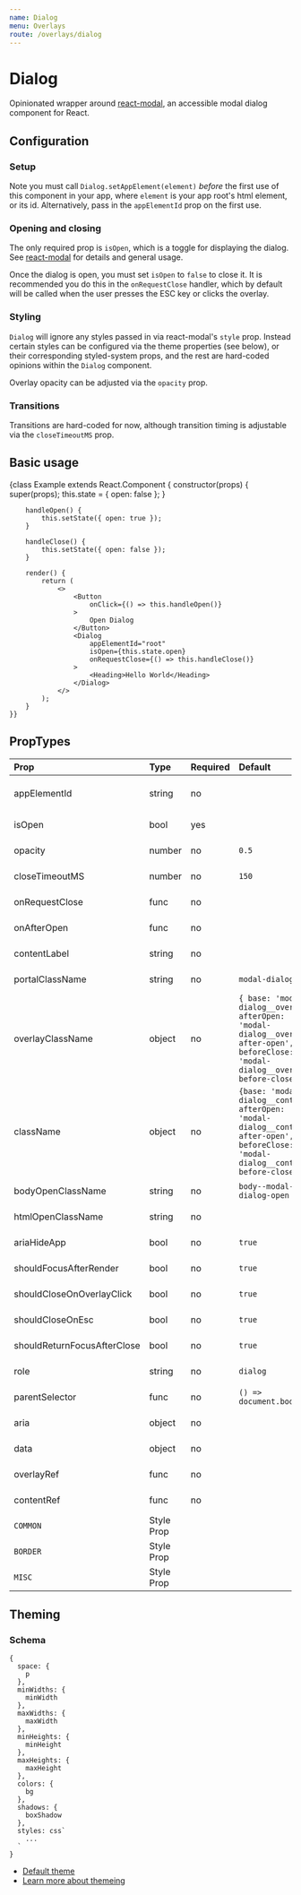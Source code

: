 ```yaml
---
name: Dialog
menu: Overlays
route: /overlays/dialog
---
```



# Dialog

Opinionated wrapper around [react-modal](http://reactcommunity.org/react-modal/),
an accessible modal dialog component for React.

## Configuration

### Setup
Note you must call `Dialog.setAppElement(element)` *before* the first use of this
component in your app, where `element` is your app root's html element, or its id.
Alternatively, pass in the `appElementId` prop on the first use.

### Opening and closing
The only required prop is `isOpen`, which is a toggle for displaying the dialog.
See [react-modal](http://reactcommunity.org/react-modal/) for details and general usage.

Once the dialog is open, you must set `isOpen` to `false` to close it. It is
recommended you do this in the `onRequestClose` handler, which by default will be 
called when the user presses the ESC key or clicks the overlay.

### Styling

`Dialog` will ignore any styles passed in via react-modal's `style` prop. Instead
certain styles can be configured via the theme properties (see below), or their
corresponding styled-system props, and the rest are hard-coded opinions within
the `Dialog` component.

Overlay opacity can be adjusted via the `opacity` prop.

### Transitions
Transitions are hard-coded for now, although transition timing is adjustable
via the `closeTimeoutMS` prop.

## Basic usage

<Playground>
    {class Example extends React.Component {
        constructor(props) {
            super(props);
            this.state = { open: false };
        }

        handleOpen() {
            this.setState({ open: true });
        }

        handleClose() {
            this.setState({ open: false });
        }

        render() {
            return (
                <>
                    <Button
                        onClick={() => this.handleOpen()}
                    >
                        Open Dialog
                    </Button>
                    <Dialog
                        appElementId="root"
                        isOpen={this.state.open}
                        onRequestClose={() => this.handleClose()}
                    >
                        <Heading>Hello World</Heading>
                    </Dialog>
                </>
            );
        }
    }}
</Playground>


## PropTypes
| Prop | Type | Required | Default | Description |
|:-----|:-----|:---------|:--------|:------------|
| appElementId | string | no | | id of app root element |
| isOpen | bool | yes | | via [react-modal](http://reactcommunity.org/react-modal/#usage) |
| opacity | number | no | `0.5` | overlay opacity |
| closeTimeoutMS | number | no | `150` | via [react-modal](http://reactcommunity.org/react-modal/#usage) |
| onRequestClose | func | no | | via [react-modal](http://reactcommunity.org/react-modal/#usage) |
| onAfterOpen | func | no | | via [react-modal](http://reactcommunity.org/react-modal/#usage) |
| contentLabel | string | no | | via [react-modal](http://reactcommunity.org/react-modal/#usage) |
| portalClassName | string | no | `modal-dialog` | via [react-modal](http://reactcommunity.org/react-modal/#usage) |
| overlayClassName | object | no | `{ base: 'modal-dialog__overlay', afterOpen: 'modal-dialog__overlay--after-open', beforeClose: 'modal-dialog__overlay--before-close'}`  | via [react-modal](http://reactcommunity.org/react-modal/#usage) |
| className | object | no | `{base: 'modal-dialog__content', afterOpen: 'modal-dialog__content--after-open', beforeClose: 'modal-dialog__content--before-close'}` | via [react-modal](http://reactcommunity.org/react-modal/#usage) |
| bodyOpenClassName | string | no | `body--modal-dialog-open` | via [react-modal](http://reactcommunity.org/react-modal/#usage) |
| htmlOpenClassName | string | no | | via [react-modal](http://reactcommunity.org/react-modal/#usage) |
| ariaHideApp | bool | no | `true` | via [react-modal](http://reactcommunity.org/react-modal/#usage) |
| shouldFocusAfterRender | bool | no | `true` | via [react-modal](http://reactcommunity.org/react-modal/#usage) |
| shouldCloseOnOverlayClick | bool | no | `true` | via [react-modal](http://reactcommunity.org/react-modal/#usage) |
| shouldCloseOnEsc | bool | no | `true` | via [react-modal](http://reactcommunity.org/react-modal/#usage) |
| shouldReturnFocusAfterClose | bool | no | `true` | via [react-modal](http://reactcommunity.org/react-modal/#usage) |
| role | string | no | `dialog` | via [react-modal](http://reactcommunity.org/react-modal/#usage) |
| parentSelector | func | no | `() => document.body` | via [react-modal](http://reactcommunity.org/react-modal/#usage) |
| aria | object | no | | via [react-modal](http://reactcommunity.org/react-modal/#usage) |
| data | object | no | | via [react-modal](http://reactcommunity.org/react-modal/#usage) |
| overlayRef | func | no | | via [react-modal](http://reactcommunity.org/react-modal/#usage) |
| contentRef | func | no | | via [react-modal](http://reactcommunity.org/react-modal/#usage) |
| `COMMON` | Style Prop |  |  | see [Style Props](/style-props) |
| `BORDER` | Style Prop |  |  | see [Style Props](/style-props) |
| `MISC` | Style Prop |  |  | see [Style Props](/style-props) |


## Theming

### Schema
```
{
  space: {
    p
  },
  minWidths: {
    minWidth
  },
  maxWidths: {
    maxWidth
  },
  minHeights: {
    minHeight
  },
  maxHeights: {
    maxHeight
  },
  colors: {
    bg
  },
  shadows: {
    boxShadow
  },
  styles: css`
    ...
  `
}
```

- [Default theme](https://github.com/raster-foundry/blasterjs/tree/master/packages/core/theme/components/dialog)
- [Learn more about themeing](#)
